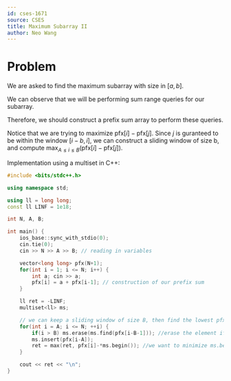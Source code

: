 ```yaml
---
id: cses-1671
source: CSES
title: Maximum Subarray II
author: Neo Wang
---
```


# Problem 

We are asked to find the maximum subarray with size in $[a,b]$. 

<Spoiler title="Hint 1">

We can observe that we will be performing sum range queries for our subarray.

Therefore, we should construct a prefix sum array to perform these queries.

</Spoiler>

<Spoiler title="Solution">

Notice that we are trying to maximize $\textrm{pfx}[i] - \textrm{pfx}[j]$. Since $j$ is guranteed to be within the window $[i-b,i]$, we can construct a sliding window of size b, and compute $\max_{A\le i \le B}(\textrm{pfx}[i]-\textrm{pfx}[j])$.

Implementation using a multiset in C++:

```cpp
#include <bits/stdc++.h>

using namespace std;

using ll = long long;
const ll LINF = 1e18;

int N, A, B;

int main() {
	ios_base::sync_with_stdio(0);
	cin.tie(0);
	cin >> N >> A >> B; // reading in variables

	vector<long long> pfx(N+1); 
	for(int i = 1; i <= N; i++) {
		int a; cin >> a;
		pfx[i] = a + pfx[i-1]; // construction of our prefix sum
	}

	ll ret = -LINF;
	multiset<ll> ms;

	// we can keep a sliding window of size B, then find the lowest pfx[j] using multiset
	for(int i = A; i <= N; ++i) {
		if(i > B) ms.erase(ms.find(pfx[i-B-1])); //erase the element if size > B
		ms.insert(pfx[i-A]);
		ret = max(ret, pfx[i]-*ms.begin()); //we want to minimize ms.begin() aka pfx[j]
	}

	cout << ret << "\n";
}
```

</Spoiler>
